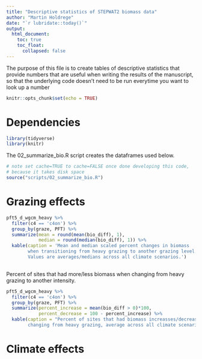 ```yaml
---
title: "Descriptive statistics of STEPWAT2 biomass data"
author: "Martin Holdrege"
date: "`r lubridate::today()`"
output:
  html_document:
    toc: true
    toc_float:
      collapsed: false
---
```


The purpose of this file is to create tables of descriptive statistics
that provide numbers that are useful when writing the results of the manuscript,
so that the underlying code doesn't need to be run everytime you want to look
up a number

```r
knitr::opts_chunk$set(echo = TRUE)
```

# Dependencies

```r
library(tidyverse)
library(knitr)
```

The 02_summarize_bio.R script creates the dataframes used below.

```r
# note set cache=TRUE to cache=FALSE once done developing this code,
# because it takes disk space
source("scripts/02_summarize_bio.R")
```

# Grazing effects


```r
pft5_d_wgcm_heavy %>% 
  filter(c4 == 'c4on') %>% 
  group_by(graze, PFT) %>% 
  summarize(mean = round(mean(bio_diff), 1),
            median = round(median(bio_diff), 1)) %>% 
  kable(caption = 'Mean and median scaled percent changes in biomass 
        when transitioning from heavy grazing to another grazing level.
        Values are averages/medians across all climate scenarios.')
  
```

Percent of sites that had more/less biomass when changing from heavy grazing
to another intensity. 

```r
pft5_d_wgcm_heavy %>% 
  filter(c4 == 'c4on') %>% 
  group_by(graze, PFT) %>% 
  summarize(percent_increase = mean(bio_diff > 0)*100,
            percent_decrease = 100 - percent_increase) %>% 
  kable(caption = "Percent of sites that had biomass increasses/decreases when
        changing from heavy grazing, average across all climate scenarios")
```

# Climate effects


